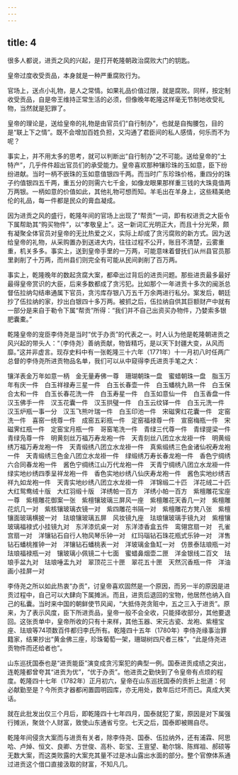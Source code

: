 ```yaml
---
---
---
```

title: 4
---



很多人都说，进贡之风的兴起，是打开乾隆朝政治腐败大门的钥匙。

皇帝过度收受贡品，本身就是一种严重腐败行为。

官场上，送点小礼物，是人之常情。如果礼品价值过限，就是腐败。同样，按定制收受贡品，自是帝王维持正常生活的必须，但像晚年乾隆这样毫无节制地收受礼物，当然就是犯罪了。

皇帝的理论是，送给皇帝的礼物是由官员们“自行制办”，也就是自掏腰包，目的是“联上下之情”。既不会增加百姓负担，又沟通了君臣间的私人感情，何乐而不为呢？

事实上，并不用太多的思考，就可以判断出“自行制办”之不可能。送给皇帝的“土特产”，几乎件件超出官员们的承受能力。皇帝喜欢那种镶珍珠的玉如意，臣下纷纷进献。当时一柄不嵌珠的玉如意值银四千两。而当时广东珍珠价格，重四分的珠子约值银四五千两，重五分的则需六七千金，如像龙眼果那样重三钱的大珠竟值两万两银。一柄如意的价值如此，其他礼物可想而知。羊毛出在羊身上，这些精美绝伦的礼品，每一件都是民众的膏血凝成。

因为进贡之风的盛行，乾隆年间的官场上出现了“帮贡”一词，即有权进贡之大臣令下属帮助其“购买物件”，以“孝敬皇上”。这一新词汇光明正大，而且十分光荣，颇有凝聚全体官员对皇帝的无比热爱之义，实际上却成了贪污腐败的新方式。因为送给皇帝的礼物，从采购置办到送进大内，往往过程不公开，账目不清楚，云雾重重，机关多多。事实上，送到皇帝手里的一万两，可能意味着督抚们从州县官员那里剥削了十万两，而州县们则完全有可能从民间剥削了百万两。

事实上，乾隆晚年的数起贪腐大案，都牵出过背后的进贡问题。那些进贡最多最好最得皇帝赏识的大臣，后来多数都成了贪污犯。比如那个一年进贡十多次的闽浙总督伍拉纳勾结串通属下官员，贪污库存银八万五千万余两进行私分。案发后，朝廷抄了伍拉纳的家，抄出白银四十多万两。被抓之后，伍拉纳自供其巨额财产中就有一部分是来自于勒令下属“帮贡”所得：“我们并不自己出资买办物件，乃婪索多银肥囊橐。”

乾隆皇帝的宠臣李侍尧是当时“优于办贡”的代表之一。时人认为他是乾隆朝进贡之风兴起的带头人：“（李侍尧）善纳贡献，物皆精巧，是以天下封疆大变，从风而靡。”这并非虚言。现存史料中有一张乾隆三十六年（1771年）十一月初八时任两广总督的李侍尧所进贡物品名单，我们可以从中窥得李氏进贡手笔之大：

镶洋表金万年如意一柄　金无量寿佛一尊　珊瑚朝珠一盘　蜜蜡朝珠一盘　脂玉万年有庆一件　白玉祥禄寿三星一件　白玉长春壶一件　白玉蟠桃九熟一件　白玉保合太和一件　白玉长春花洗一件　白玉寿星一件　白玉如意仙一件　白玉香盘一件　汉玉佛手一件　汉玉花囊一件　汉玉拱璧一件　白玉云纹铎一件　白玉元洗一件　汉玉炉瓶一事一分　汉玉飞熊叶瑞一件　白玉印池一件　宋磁霁红花囊一件　定窑洗一件　喜窑一统尊一件　成窑五彩瓶一件　定窑福禄尊一件　宣窑梅瓶一件　宋磁霁红瓶一件　定窑宝月瓶一件　哥窑笔洗一件　青绿三代尊一件　青绿提梁一件　青绿凫尊一件　明黄刻丝万福万寿龙袍一件　天青刻丝八团立水龙褂一件　明黄缎绣万福万寿龙袍一件　天青缎绣八团立水龙褂一件　真紫缎绣三色金诸仙祝寿龙袍一件　天青缎绣三色金八团立水龙褂一件　绿缎绣万寿长春龙袍一件　香色宁绸绣六合同春龙袍一件　酱色宁绸绣江山万代龙袍一件　天青宁绸绣八团立水龙褂一件　绿实地纱绣四季呈祥龙袍一件　香色实地纱绣八仙庆寿龙袍一件　酱色实地纱绣吉祥九如龙袍一件　天青实地纱绣八团立水龙褂一件　洋锦缎二十匹　洋花绒二十匹　大红鸳鸯绒十版　大红羽缎十版　洋绣帕一百方　洋绣小帕一百方　紫檀雕花宝座一尊　紫檀雕花御案一张　紫檀镶玻璃三屏风一座　紫檀雕花天香几一对　紫檀雕花炕几一对　紫核镶玻璃衣镜一对　紫四雕花书隔一对　紫檀雕花方凳八张　紫檀镶面玻璃横披一对　珐琅镶玻璃五屏　风妆镜九座　珐琅镶玻璃手镜九对　紫檀镶玻璃福禄式小挂镜九对　东洋漆炕桌一对　东洋漆香盒五件　鸾翎宫扇一对　孔雀宫扇一对　洋镶钻石自行人物风琴乐钟一对　红玛瑙钻石珠花瓶式乐钟一对　洋售钻石蟠桃推钟一对　洋镶钻石蟠桃表一对　洋玻璃金鱼缸一对　仿景泰珐琅瓶一对　珐琅福禄瓶一对　镶玻璃小佩镜二十七面　蜜蜡鼻烟壶二匣　洋金银线二百文　珐琅手盆九对　珐琅唾盂九对　翠顶花三十匣　翠花五十匣　天然沉香瓶一件　洋油画小挂屏一对

李侍尧之所以如此热衷“办贡”，讨皇帝喜欢固然是一个原因，而另一半的原因是进贡过程中，自己可以大肆向下属摊派。而且，进贡后退回的宝物，他居然也纳入自己的私囊。当时来中国的朝鲜使节风闻，“大抵侍尧贪赃中，五之三入于进贡”。原来，为了表示风度，臣下所进贡品，皇帝一般不会全收，只能择收部分，其他要退回。这张贡单中，皇帝所收的只有十来样，其他玉器、宋元古瓷、龙袍、紫檀宝座、珐琅等74项数百件都归李氏所有。乾隆四十五年（1780年）李侍尧缘事治罪籍家，结果抄出“黄金佛三座，珍珠葡萄一架，珊瑚树四尺者三株”，“此是侍尧进贡物件而还给者也”。

山东巡抚国泰也是“进贡能臣”演变成贪污案犯的典型一例。国泰进贡成绩之突出，连乾隆都曾夸其“进贡为优”，“优于办贡”。他进贡之勤快到了令皇帝有点烦的程度。乾隆四十七年（1782年）正月初六，皇帝在山东巡抚国泰的贡折上批道：何必献勤至是？今所贡才器都闲置圆明园库，亦无用处，数年后烂坏而已。真成大笑话。

就在此批发出仅三个月后，即乾隆四十七年四月，国泰就犯了案，原因是对下属强行摊派，聚敛个人财富，致使山东通省亏空。七天之后，国泰即被赐自尽。

乾隆年间侵贪大案而与进贡有关者，除李侍尧、国泰、伍拉纳外，还有浦霖、阿思哈、卢焯、恒文、良卿、方世俊、高朴、彰宝、王亶望、勒尔锦、陈辉祖、郝硕等无数大案，而这类败露的大案充其量不过是冰山露出水面的部分。整个官僚体系通过进贡这个借口直接汲取的财富，不知凡几。